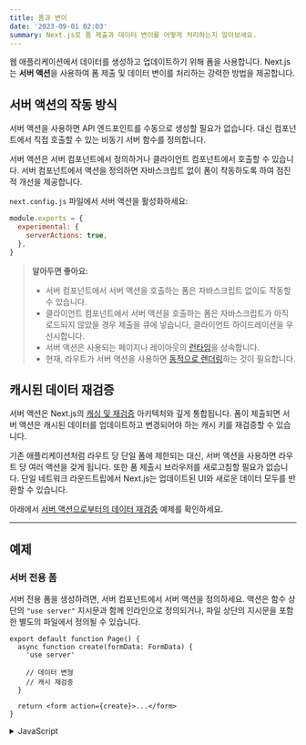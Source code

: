 ```yaml
---
title: 폼과 변이
date: '2023-09-01 02:03'
summary: Next.js로 폼 제출과 데이터 변이를 어떻게 처리하는지 알아보세요.
---
```

<TOCInline toc={props.toc} asDisclosure />


웹 애플리케이션에서 데이터를 생성하고 업데이트하기 위해 폼을 사용합니다. Next.js는 **서버 액션**을 사용하여 폼 제출 및 데이터 변이를 처리하는 강력한 방법을 제공합니다.

## 서버 액션의 작동 방식

서버 액션을 사용하면 API 엔드포인트를 수동으로 생성할 필요가 없습니다. 대신 컴포넌트에서 직접 호출할 수 있는 비동기 서버 함수를 정의합니다.

서버 액션은 서버 컴포넌트에서 정의하거나 클라이언트 컴포넌트에서 호출할 수 있습니다. 서버 컴포넌트에서 액션을 정의하면 자바스크립트 없이 폼이 작동하도록 하여 점진적 개선을 제공합니다.

`next.config.js` 파일에서 서버 액션을 활성화하세요:

```js filename="next.config.js"
module.exports = {
  experimental: {
    serverActions: true,
  },
}
```

> **알아두면 좋아요:**
>
> - 서버 컴포넌트에서 서버 액션을 호출하는 폼은 자바스크립트 없이도 작동할 수 있습니다.
> - 클라이언트 컴포넌트에서 서버 액션을 호출하는 폼은 자바스크립트가 아직 로드되지 않았을 경우 제출을 큐에 넣습니다, 클라이언트 하이드레이션을 우선시합니다.
> - 서버 액션은 사용되는 페이지나 레이아웃의 [런타임](/docs/app/building-your-application/rendering/edge-and-nodejs-runtimes)을 상속합니다.
> - 현재, 라우트가 서버 액션을 사용하면 [동적으로 렌더링](/docs/app/building-your-application/rendering/server-components#server-rendering-strategies)하는 것이 필요합니다.

## 캐시된 데이터 재검증

서버 액션은 Next.js의 [캐싱 및 재검증](/docs/app/building-your-application/caching) 아키텍처와 깊게 통합됩니다. 폼이 제출되면 서버 액션은 캐시된 데이터를 업데이트하고 변경되어야 하는 캐시 키를 재검증할 수 있습니다.

기존 애플리케이션처럼 라우트 당 단일 폼에 제한되는 대신, 서버 액션을 사용하면 라우트 당 여러 액션을 갖게 됩니다. 또한 폼 제출시 브라우저를 새로고침할 필요가 없습니다. 단일 네트워크 라운드트립에서 Next.js는 업데이트된 UI와 새로운 데이터 모두를 반환할 수 있습니다.

아래에서 [서버 액션으로부터의 데이터 재검증](#revalidating-data) 예제를 확인하세요.

---
## 예제

### 서버 전용 폼

서버 전용 폼을 생성하려면, 서버 컴포넌트에서 서버 액션을 정의하세요. 액션은 함수 상단의 `"use server"` 지시문과 함께 인라인으로 정의되거나, 파일 상단의 지시문을 포함한 별도의 파일에서 정의될 수 있습니다.

```tsx filename="app/page.tsx" switcher
export default function Page() {
  async function create(formData: FormData) {
    'use server'

    // 데이터 변형
    // 캐시 재검증
  }

  return <form action={create}>...</form>
}
```
<details>
    <summary>JavaScript</summary>
```jsx filename="app/page.jsx" switcher
export default function Page() {
  async function create(formData) {
    'use server'

    // 데이터 변형
    // 캐시 재검증
  }

  return <form action={create}>...</form>
}
```
</details>

> **알아두면 좋아요**: `<form action={create}>`는 [FormData](https://developer.mozilla.org/docs/Web/API/FormData/FormData) 데이터 타입을 받습니다. 위의 예제에서 HTML의 [`form`](https://developer.mozilla.org/docs/Web/HTML/Element/form)을 통해 제출된 FormData는 서버 액션 `create`에서 접근 가능합니다.

### 데이터 재검증

서버 액션은 필요에 따라 [Next.js 캐시](/docs/app/building-your-application/caching)를 무효화할 수 있게 합니다. [`revalidatePath`](/docs/app/api-reference/functions/revalidatePath)를 사용하여 전체 라우트 세그먼트를 무효화할 수 있습니다:

```ts filename="app/actions.ts" switcher
'use server'

import { revalidatePath } from 'next/cache'

export default async function submit() {
  await submitForm()
  revalidatePath('/')
}
```
<details>
    <summary>JavaScript</summary>
```js filename="app/actions.js" switcher
'use server'

import { revalidatePath } from 'next/cache'

export default async function submit() {
  await submitForm()
  revalidatePath('/')
}
```
</details>

또는 [`revalidateTag`](/docs/app/api-reference/functions/revalidateTag)를 사용하여 캐시 태그를 사용하여 특정 데이터 가져오기를 무효화할 수 있습니다:

```ts filename="app/actions.ts" switcher
'use server'

import { revalidateTag } from 'next/cache'

export default async function submit() {
  await addPost()
  revalidateTag('posts')
}
```
<details>
    <summary>JavaScript</summary>
```js filename="app/actions.js" switcher
'use server'

import { revalidateTag } from 'next/cache'

export default async function submit() {
  await addPost()
  revalidateTag('posts')
}
```
</details>


### 리다이렉팅
서버 액션의 완료 후 사용자를 다른 라우트로 리다이렉트하려면 [`redirect`](/docs/app/api-reference/functions/redirect)와 절대 또는 상대 URL을 사용할 수 있습니다:

```ts filename="app/actions.ts" switcher
'use server'

import { redirect } from 'next/navigation'
import { revalidateTag } from 'next/cache'

export default async function submit() {
  const id = await addPost()
  revalidateTag('posts') // 캐시된 포스트 업데이트
  redirect(`/post/${id}`) // 새로운 라우트로 이동
}
```
<details>
    <summary>JavaScript</summary>
```js filename="app/actions.js" switcher
'use server'

import { redirect } from 'next/navigation'
import { revalidateTag } from 'next/cache'

export default async function submit() {
  const id = await addPost()
  revalidateTag('posts') // 캐시된 포스트 업데이트
  redirect(`/post/${id}`) // 새로운 라우트로 이동
}
```
</details>

### 폼 검증

기본 폼 검증을 위해 `required`나 `type="email"`과 같은 HTML 검증을 사용하는 것을 권장합니다.

더 고급 서버 측 검증을 위해 [zod](https://zod.dev/)와 같은 스키마 검증 라이브러리를 사용하여 파싱된 폼 데이터의 구조를 검증하세요:

```tsx filename="app/actions.ts" switcher
import { z } from 'zod'

const schema = z.object({
  // ...
})

export default async function submit(formData: FormData) {
  const parsed = schema.parse({
    id: formData.get('id'),
  })
  // ...
}
```
<details>
    <summary>JavaScript</summary>
```jsx filename="app/actions.js" switcher
import { z } from 'zod'

const schema = z.object({
  // ...
})

export default async function submit(formData) {
  const parsed = schema.parse({
    id: formData.get('id'),
  })
  // ...
}
```
</details>

### 로딩 상태 표시
서버에서 폼을 제출할 때 로딩 상태를 표시하기 위해 `useFormStatus` 훅을 사용하세요:

```tsx filename="app/page.tsx" switcher
'use client'

import { experimental_useFormStatus as useFormStatus } from 'react-dom'

function SubmitButton() {
  const { pending } = useFormStatus()

  return (
    <button disabled={pending}>
      {pending ? 'Submitting...' : 'Submit'}
    </button>
  )
}
```
<details>
    <summary>JavaScript</summary>
```jsx filename="app/page.jsx" switcher
'use client'

import { experimental_useFormStatus as useFormStatus } from 'react-dom'

function SubmitButton() {
  const { pending } = useFormStatus()

  return (
    <button disabled={pending}>
      {pending ? 'Submitting...' : 'Submit'}
    </button>
  )
}
```
</details>

> **알아두면 좋아요:**
>
> - 로딩 또는 오류 상태를 표시하려면 현재 클라이언트 컴포넌트를 사용해야 합니다. 서버 액션의 안정성을 위해 나아가면서 이러한 값을 검색하기 위한 서버 측 함수의 옵션을 탐색하고 있습니다.



### 오류 처리

서버 액션은 [직렬화 가능한 객체](https://developer.mozilla.org/docs/Glossary/Serialization)를 반환할 수도 있습니다. 예를 들어, 서버 액션이 새 항목을 생성하는 오류를 처리하고, 성공 또는 오류 메시지를 반환할 수 있습니다:

```ts filename="app/actions.ts" switcher
'use server'

export async function create(formData: FormData) {
  try {
    await createItem(formData.get('item'))
    revalidatePath('/')
    return { message: 'Success!' }
  } catch (e) {
    return { message: '오류가 발생했습니다.' }
  }
}
```
<details>
    <summary>JavaScript</summary>
```js filename="app/actions.js" switcher
'use server'

export async function create(formData) {
  try {
    await createItem(formData.get('item'))
    revalidatePath('/')
    return { message: 'Success!' }
  } catch (e) {
    return { message: '오류가 발생했습니다.' }
  }
}
```
</details>

그런 다음 클라이언트 컴포넌트에서 이 값을 읽고 상태에 저장하여 컴포넌트가 서버 액션의 결과를 뷰어에게 표시하도록 할 수 있습니다.

```tsx filename="app/page.tsx" switcher
'use client'

import { create } from './actions'
import { useState } from 'react'

export default function Page() {
  const [message, setMessage] = useState<string>('')

  async function onCreate(formData: FormData) {
    const res = await create(formData)
    setMessage(res.message)
  }

  return (
    <form action={onCreate}>
      <input type="text" name="item" />
      <button type="submit">추가</button>
      <p>{message}</p>
    </form>
  )
}
```
<details>
    <summary>JavaScript</summary>
```jsx filename="app/page.jsx" switcher
'use client'

import { create } from './actions'
import { useState } from 'react'

export default function Page() {
  const [message, setMessage] = useState('')

  async function onCreate(formData) {
    const res = await create(formData)
    setMessage(res.message)
  }

  return (
    <form action={onCreate}>
      <input type="text" name="item" />
      <button type="submit">추가</button>
      <p>{message}</p>
    </form>
  )
}
```
</details>

> **알아두면 좋아요:**
>
> - 로딩 또는 오류 상태를 표시하려면 현재 클라이언트 컴포넌트를 사용해야 합니다. 서버 액션의 안정성을 위해 나아가면서 이러한 값을 검색하기 위한 서버 측 함수의 옵션을 탐색하고 있습니다.



### 낙관적 업데이트

서버 액션이 완료되기 전에 UI를 낙관적으로 업데이트하려면 `useOptimistic`를 사용하세요. 이렇게 하면 응답을 기다리는 대신 미리 UI를 업데이트할 수 있습니다.

```tsx filename="app/page.tsx" switcher
'use client'

import { experimental_useOptimistic as useOptimistic } from 'react'
import { send } from './actions'

type Message = {
  message: string
}

export function Thread({ messages }: { messages: Message[] }) {
  const [optimisticMessages, addOptimisticMessage] 
      = useOptimistic<Message[]>(
    messages,
    (state: Message[], newMessage: string) => [
      ...state,
      { message: newMessage },
    ]
  )

  return (
    <div>
      {optimisticMessages.map((m, k) => (
        <div key={k}>{m.message}</div>
      ))}
      <form
        action={async (formData: FormData) => {
          const message = formData.get('message')
          addOptimisticMessage(message)
          await send(message)
        }}
      >
        <input type="text" name="message" />
        <button type="submit">보내기</button>
      </form>
    </div>
  )
}
```
<details>
    <summary>JavaScript</summary>
```jsx filename="app/page.jsx" switcher
'use client'

import { experimental_useOptimistic as useOptimistic } from 'react'
import { send } from './actions'

export function Thread({ messages }) {
  const [optimisticMessages, addOptimisticMessage] = useOptimistic(
    messages,
    (state, newMessage) => [...state, { message: newMessage }]
  )

  return (
    <div>
      {optimisticMessages.map((m) => (
        <div>{m.message}</div>
      ))}
      <form
        action={async (formData) => {
          const message = formData.get('message')
          addOptimisticMessage(message)
          await send(message)
        }}
      >
        <input type="text" name="message" />
        <button type="submit">보내기</button>
      </form>
    </div>
  )
}
```
</details>



### 쿠키 설정하기

서버 액션 내에서 [`cookies`](/docs/app/api-reference/functions/cookies) 함수를 사용하여 쿠키를 설정할 수 있습니다:

```ts filename="app/actions.ts" switcher
'use server'

import { cookies } from 'next/headers'

export async function create() {
  const cart = await createCart()
  cookies().set('cartId', cart.id)
}
```
<details>
    <summary>JavaScript</summary>
```js filename="app/actions.js" switcher
'use server'

import { cookies } from 'next/headers'

export async function create() {
  const cart = await createCart()
  cookies().set('cartId', cart.id)
}
```
</details>

### 쿠키 읽기

서버 액션 내에서 [`cookies`](/docs/app/api-reference/functions/cookies) 함수를 사용하여 쿠키를 읽을 수 있습니다:

```ts filename="app/actions.ts" switcher
'use server'

import { cookies } from 'next/headers'

export async function read() {
  const auth = cookies().get('authorization')?.value
  // ...
}
```
<details>
    <summary>JavaScript</summary>
```js filename="app/actions.js" switcher
'use server'

import { cookies } from 'next/headers'

export async function read() {
  const auth = cookies().get('authorization')?.value
  // ...
}
```
</details>

### 쿠키 삭제하기

서버 액션 내에서 [`cookies`](/docs/app/api-reference/functions/cookies) 함수를 사용하여 쿠키를 삭제할 수 있습니다:

```ts filename="app/actions.ts" switcher
'use server'

import { cookies } from 'next/headers'

export async function delete() {
  cookies().delete('name')
  // ...
}
```
<details>
    <summary>JavaScript</summary>
```js filename="app/actions.js" switcher
'use server'

import { cookies } from 'next/headers'

export async function delete() {
  cookies().delete('name')
  // ...
}
```
</details>

서버 액션에서 쿠키를 삭제하는 [추가 예제](/docs/app/api-reference/functions/cookies#deleting-cookies)를 참고하세요.